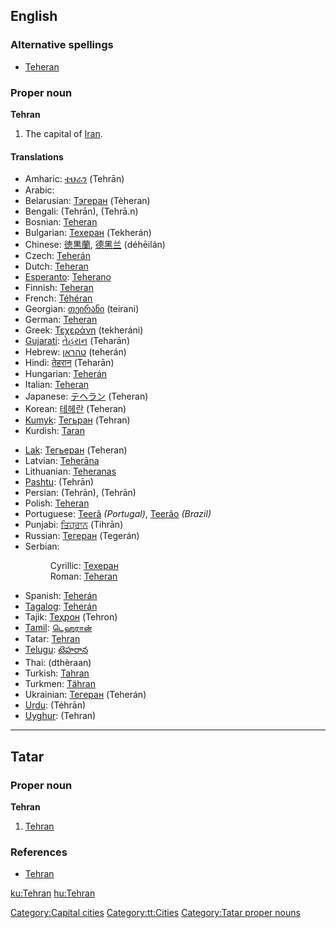 {{wikipedia}}
==English==

===Alternative spellings===
*[[Teheran]]

===Proper noun===
'''Tehran'''
#The capital of [[Iran]].

====Translations====
{{top}}
*Amharic: [[ቴህራን]] (Tehrān)
*Arabic: {{ARchar|[[طهران]]}} {{Unicode|(ʈehrán)}}
*Belarusian: [[Тэгеран]] (Tèheran)
*Bengali: {{BNchar|[[তেহরান]]}} (Tehrān), {{BNchar|[[তেহ্রাণ]]}} (Tehrā.n)
*Bosnian: [[Teheran#Bosnian|Teheran]] {{m}}
*Bulgarian: [[Техеран#Bulgarian|Техеран]] (Tekherán)
*Chinese: [[徳黒蘭]], [[德黑兰]] (déhēilán)
*Czech: [[Teherán]]
*Dutch: [[Teheran]] {{n}}
*[[Esperanto]]: [[Teherano]]
*Finnish: [[Teheran]]
*French: [[Téhéran]]
*Georgian: [[თეირანი]] (teirani)
*German: [[Teheran]]
*Greek: [[Τεχεράνη]] (tekheráni)
*[[Gujarati]]: [[તેહરાન]] (Teharān)
*Hebrew: [[טהראן]] (teherán)
*Hindi: [[तेहरान]] (Teharān)
*Hungarian: [[Teherán]]
*Italian: [[Teheran]]
*Japanese: [[テヘラン]] (Teheran)
*Korean: [[테헤란]] (Teheran)
*[[Kumyk]]: [[Тегьран]] (Tehran)
*Kurdish: [[Taran]]
{{mid}}
*[[Lak]]: [[Тегьеран]] (Teheran)
*Latvian: [[Teherāna]]
*Lithuanian: [[Teheranas]]
*[[Pashtu]]: {{URchar|[[تهران]]}} (Tehrān)
*Persian: {{FAchar|[[طهران]]}} (Tehrān), {{FAchar|[[تهران]]}} (Tehrān)
*Polish: [[Teheran]]
*Portuguese: [[Teerã]] ''(Portugal)'', [[Teerão]] ''(Brazil)'' {{m}}
*Punjabi: [[ਤਿਹ੍ਰਾਨ]] (Tihrān)
*Russian: [[Тегеран]] (Tegerán) {{m}}
*Serbian:
*:Cyrillic: [[Техеран]] {{m}}
*:Roman: [[Teheran#Serbian|Teheran]] {{m}}
*Spanish: [[Teherán]] {{m}}
*[[Tagalog]]: [[Teherán]]
*Tajik: [[Теҳрон]] (Tehron)
*[[Tamil]]: [[டெஹரான்]]
*Tatar: [[Tehran#Tatar|Tehran]]
*[[Telugu]]: [[టెహరాన]]
*Thai: {{THchar|[[เตหะราน]]}} (dthèraan)
*Turkish: [[Tahran]]
*Turkmen: [[Tähran]]
*Ukrainian: [[Тегеран]] (Teherán)
*[[Urdu]]: {{URchar|[[تہران]]}} (Tėhrān)
*[[Uyghur]]: {{URchar|[[ﺗﯧﻬﺮﺍﻥ]]}} (Tehran)
{{bottom}}

----
==Tatar==
===Proper noun===
'''Tehran'''
#[[Tehran#english|Tehran]]
===References===
*[http://www.azatliq.org/analysis/analysis/tb/2003/01/185420D6-F412-419D-B580-65689D63310E.asp Tehran ]


[[Category:Capital cities]]
[[Category:tt:Cities]]
[[Category:Tatar proper nouns]]


[[ku:Tehran]]
[[hu:Tehran]]